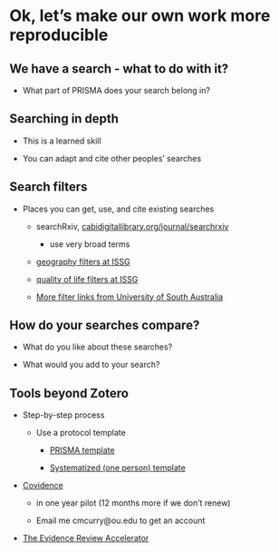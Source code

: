 # Ok, let's make our own work more reproducible



## We have a search - what to do with it?

- What part of PRISMA does your search belong in?

## Searching in depth

- This is a learned skill

- You can adapt and cite other peoples' searches

## Search filters

- Places you can get, use, and cite existing searches

  - searchRxiv, [cabidigitallibrary.org/journal/searchrxiv](https://www.cabidigitallibrary.org/journal/searchrxiv)
    - use very broad terms
  
  - [geography filters at ISSG](https://sites.google.com/a/york.ac.uk/issg-search-filters-resource/home/geography)
  - [quality of life filters at ISSG](https://sites.google.com/a/york.ac.uk/issg-search-filters-resource/home/quality-of-life)

  - [More filter links from University of South Australia](https://guides.library.unisa.edu.au/SystematicReviews/SearchFilters)

## How do your searches compare?

- What do you like about these searches?

- What would you add to your search?


## Tools beyond Zotero

- Step-by-step process
  
  - Use a protocol template
  
    - [PRISMA template]()
    
    - [Systematized (one person) template]()

- [Covidence](covidence.org)

  - in one year pilot (12 months more if we don't renew)

  - Email me cmcurry@ou.edu to get an account

- [The Evidence Review Accelerator](https://tera-tools.com/)

